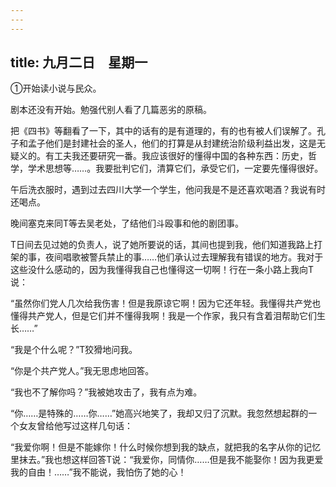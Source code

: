 ```yaml
---
---
---
```

title: 九月二日　星期一
---




①开始读小说与民众。



剧本还没有开始。勉强代别人看了几篇恶劣的原稿。

把《四书》等翻看了一下，其中的话有的是有道理的，有的也有被人们误解了。孔子和孟子他们是封建社会的圣人，他们的打算是从封建统治阶级利益出发，这是无疑义的。有工夫我还要研究一番。我应该很好的懂得中国的各种东西：历史，哲学，学术思想等……。我要批判它们，清算它们，承受它们，一定要先懂得很好。

午后洗衣服时，遇到过去四川大学一个学生，他问我是不是还喜欢喝酒？我说有时还喝点。

晚间塞克来同T等去吴老处，了结他们斗殴事和他的剧团事。

T日间去见过她的负责人，说了她所要说的话，其间也提到我，他们知道我路上打架的事，夜间唱歌被警兵禁止的事……他们承认过去理解我有错误的地方。我对于这些没什么感动的，因为我懂得我自己也懂得这一切啊！行在一条小路上我向T说：

“虽然你们党人几次给我伤害！但是我原谅它啊！因为它还年轻。我懂得共产党也懂得共产党人，但是它们并不懂得我啊！我是一个作家，我只有含着泪帮助它们生长……”

“我是个什么呢？”T狡猾地问我。

“你是个共产党人。”我无思虑地回答。

“我也不了解你吗？”我被她攻击了，我有点为难。

“你……是特殊的……你……”她高兴地笑了，我却又归了沉默。我忽然想起群的一个女友曾给他写过这样几句话：

“我爱你啊！但是不能嫁你！什么时候你想到我的缺点，就把我的名字从你的记忆里抹去。”我也想这样回答T说：“我爱你，同情你……但是我不能娶你！因为我更爱我的自由！……”我不能说，我怕伤了她的心！